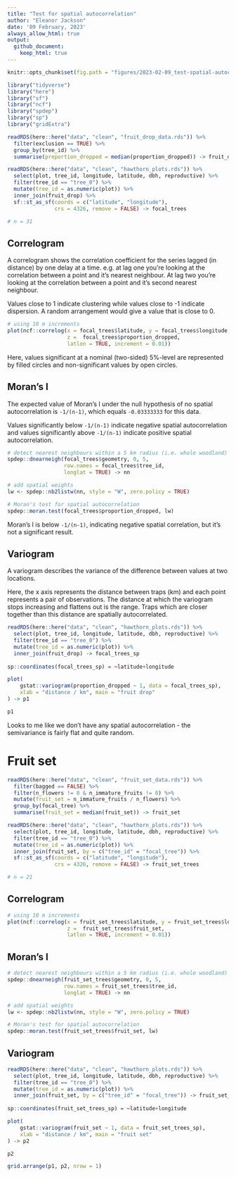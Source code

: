 ```yaml
---
title: "Test for spatial autocorrelation"
author: "Eleanor Jackson"
date: '09 February, 2023'
always_allow_html: true
output: 
  github_document:
    keep_html: true
---
```


```r
knitr::opts_chunk$set(fig.path = "figures/2023-02-09_test-spatial-autocorrelation/")
```

```r
library("tidyverse")
library("here")
library("sf")
library("ncf")
library("spdep")
library("sp")
library("gridExtra")
```

```r
readRDS(here::here("data", "clean", "fruit_drop_data.rds")) %>% 
  filter(exclusion == TRUE) %>% 
  group_by(tree_id) %>% 
  summarise(proportion_dropped = median(proportion_dropped)) -> fruit_drop

readRDS(here::here("data", "clean", "hawthorn_plots.rds")) %>%
  select(plot, tree_id, longitude, latitude, dbh, reproductive) %>%
  filter(tree_id == "tree_0") %>%
  mutate(tree_id = as.numeric(plot)) %>% 
  inner_join(fruit_drop) %>% 
  sf::st_as_sf(coords = c("latitude", "longitude"), 
               crs = 4326, remove = FALSE) -> focal_trees

# n = 31

```

## Correlogram

A correlogram shows the correlation coefficient for the series lagged (in distance) by one delay at a time. e.g. at lag one you’re looking at the correlation between a point and it’s nearest neighbour. At lag two you’re looking at the correlation between a point and it’s second nearest neighbour.

Values close to 1 indicate clustering while values close to -1 indicate dispersion. A random arrangement would give a value that is close to 0.

```r
# using 10 m increments
plot(ncf::correlog(x = focal_trees$latitude, y = focal_trees$longitude, 
                   z =  focal_trees$proportion_dropped,
                   latlon = TRUE, increment = 0.01))

```

Here, values significant at a nominal (two-sided) 5%-level are represented by filled circles and non-significant values by open circles. 


## Moran's I

The expected value of Moran's I under the null hypothesis of no spatial autocorrelation is `-1/(n-1)`, which equals `-0.03333333` for this data. 

Values significantly below `-1/(n-1)` indicate negative spatial autocorrelation and values significantly above `-1/(n-1)` indicate positive spatial autocorrelation. 

```r
# detect nearest neighbours within a 5 km radius (i.e. whole woodland)
spdep::dnearneigh(focal_trees$geometry, 0, 5, 
                  row.names = focal_trees$tree_id,  
                  longlat = TRUE) -> nn

# add spatial weights
lw <- spdep::nb2listw(nn, style = "W", zero.policy = TRUE) 

# Moran's test for spatial autocorrelation
spdep::moran.test(focal_trees$proportion_dropped, lw) 

```

Moran's I is below `-1/(n-1)`, indicating negative spatial correlation, but it's not a significant result.

## Variogram

A variogram describes the variance of the difference between values at two locations. 

Here, the x axis represents the distance between traps (km) and each point represents a pair of observations. The distance at which the variogram stops increasing and flattens out is the range. Traps which are closer together than this distance are spatially autocorrelated.

```r

readRDS(here::here("data", "clean", "hawthorn_plots.rds")) %>%
  select(plot, tree_id, longitude, latitude, dbh, reproductive) %>%
  filter(tree_id == "tree_0") %>%
  mutate(tree_id = as.numeric(plot)) %>% 
  inner_join(fruit_drop) -> focal_trees_sp
  
sp::coordinates(focal_trees_sp) = ~latitude+longitude

plot(
    gstat::variogram(proportion_dropped ~ 1, data = focal_trees_sp), 
    xlab = "distance / km", main = "fruit drop"
) -> p1

p1
```

Looks to me like we don't have any spatial autocorrelation - the semivariance is fairly flat and quite random.

# Fruit set

```r
readRDS(here::here("data", "clean", "fruit_set_data.rds")) %>%
  filter(bagged == FALSE) %>%
  filter(n_flowers != 0 & n_immature_fruits != 0) %>% 
  mutate(fruit_set = n_immature_fruits / n_flowers) %>% 
  group_by(focal_tree) %>% 
  summarise(fruit_set = median(fruit_set)) -> fruit_set

readRDS(here::here("data", "clean", "hawthorn_plots.rds")) %>%
  select(plot, tree_id, longitude, latitude, dbh, reproductive) %>%
  filter(tree_id == "tree_0") %>%
  mutate(tree_id = as.numeric(plot)) %>% 
  inner_join(fruit_set, by = c("tree_id" = "focal_tree")) %>% 
  sf::st_as_sf(coords = c("latitude", "longitude"), 
               crs = 4326, remove = FALSE) -> fruit_set_trees

# n = 21

```

## Correlogram

```r
# using 10 m increments
plot(ncf::correlog(x = fruit_set_trees$latitude, y = fruit_set_trees$longitude, 
                   z =  fruit_set_trees$fruit_set,
                   latlon = TRUE, increment = 0.01))

```

## Moran's I

```r
# detect nearest neighbours within a 5 km radius (i.e. whole woodland)
spdep::dnearneigh(fruit_set_trees$geometry, 0, 5, 
                  row.names = fruit_set_trees$tree_id,  
                  longlat = TRUE) -> nn

# add spatial weights
lw <- spdep::nb2listw(nn, style = "W", zero.policy = TRUE) 

# Moran's test for spatial autocorrelation
spdep::moran.test(fruit_set_trees$fruit_set, lw) 

```

## Variogram

```r

readRDS(here::here("data", "clean", "hawthorn_plots.rds")) %>%
  select(plot, tree_id, longitude, latitude, dbh, reproductive) %>%
  filter(tree_id == "tree_0") %>%
  mutate(tree_id = as.numeric(plot)) %>% 
  inner_join(fruit_set, by = c("tree_id" = "focal_tree")) -> fruit_set_trees_sp
  
sp::coordinates(fruit_set_trees_sp) = ~latitude+longitude

plot(
    gstat::variogram(fruit_set ~ 1, data = fruit_set_trees_sp), 
    xlab = "distance / km", main = "fruit set"
) -> p2

p2
```

```r
grid.arrange(p1, p2, nrow = 1)
```
